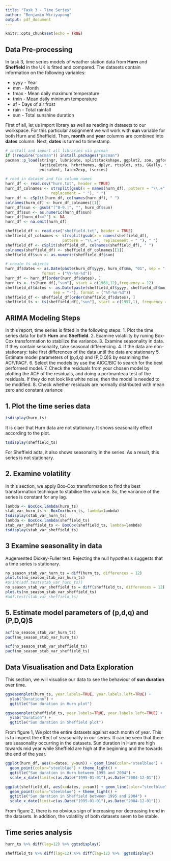 ```yaml
---
title: "Task 3 - Time Series"
author: "Benjamin Wiriyapong"
output: pdf_document
---
```


```r
knitr::opts_chunk$set(echo = TRUE)
```

## Data Pre-processing

In task 3, time series models of weather station data from **Hurn** and **Sheffield** in the UK is fitted and compared. The datasets contain information on the following variables:

  * yyyy - Year
  * mm - Month
  * tmax - Mean daily maximum temperature
  * tmin - Mean daily minimum temperature
  * af - Days of air frost
  * rain - Total rainfall
  * sun - Total sunshine duration
  
First of all, let us import library as well as reading in datasets to our workspace. For this particular assignment we will work with **sun** variable for both Hurn and Sheffield. Then, **month** and **year** columns are combined into **dates** column. Next, **dates** is turned to timestamp.

```r
# install and import all libraries via pacman
if (!require("pacman")) install.packages("pacman")
pacman::p_load(stringr, lubridate, splitstackshape, ggplot2, zoo, ggfortify, 
               latticeExtra, hrbrthemes, dplyr, rtsplot, xts, GGally, forecast,
               extrafont, latex2exp, tseries)

# read in dataset and fix column names
hurn_df <- read.csv("hurn.txt", header = TRUE)
hurn_df_colnames <- strsplit(gsub(x = names(hurn_df), pattern = "\\.+", 
                    replacement = " "), " ")
hurn_df <- cSplit(hurn_df, colnames(hurn_df), " ")
colnames(hurn_df) <- hurn_df_colnames[[1]]
hurn_df$sun <- gsub("[^0-9.]", "", hurn_df$sun)
hurn_df$sun <- as.numeric(hurn_df$sun)
hurn_df[hurn_df==""] <- NA
hurn_df <- na.omit(hurn_df)

sheffield_df <- read.csv("sheffield.txt", header = TRUE)
sheffield_df_colnames <- strsplit(gsub(x = names(sheffield_df), 
                         pattern = "\\.+", replacement = " "), " ")
sheffield_df <- cSplit(sheffield_df, colnames(sheffield_df), " ")
colnames(sheffield_df) <- sheffield_df_colnames[[1]]
sheffield_df$sun <- as.numeric(sheffield_df$sun)

# create ts objects
hurn_df$dates <- as.Date(paste(hurn_df$yyyy, hurn_df$mm, "01", sep = "-"),
                format = ("%Y-%m-%d"))
hurn_df <- hurn_df[order(hurn_df$dates), ]
hurn_ts <- ts(hurn_df[,"sun"], start = c(1968,12),frequency = 12)
sheffield_df$dates <- as.Date(paste(sheffield_df$yyyy, sheffield_df$mm, "01", 
                     sep = "-"), format = ("%Y-%m-%d"))
sheffield_df <- sheffield_df[order(sheffield_df$dates), ]
sheffield_ts <- ts(sheffield_df[,"sun"], start = c(1957,1), frequency = 12)
```

## ARIMA Modeling Steps
In this report, time series is fitted in the following steps:
1. Plot the time series data for both **Hurn** and **Sheffield**.
2. Examine volatility by runing Box-Cox transformation to stabilize the variance.
3. Examine seasonality in data. If they contain sesonality, take seasonal differencing. 
4. If the data are non-stationary: take first differences of the data until the data are stationary 
5. Estimate model parameters of (p,d,q) and (P,D,Q)S by examining the ACF/PACF.
6. Select the models by use the AICC/BIC to search for the best performed model. 
7. Check the residuals from your chosen model by plotting the ACF of the residuals, and doing a portmanteau test of the residuals. If they do not look like white noise, then the model is needed to be modified.
8. Check whether residuals are normally distributed with mean zero and constant variance 

## 1. Plot the time series data
```r
tsdisplay(hurn_ts)
```

It is claer that Hurn data are not stationary. It shows seasonality effect according to the plot.
```r
tsdisplay(sheffield_ts)
```
For Sheffield adta, it also shows seasonality in the series. As a result, this series is not stationary.

## 2. Examine volatility 
In this section, we apply Box-Cox transformation to find the best transformation technique to stabilise the variance. So, the variance of the series is constant for any lag.
```r
lambda <- BoxCox.lambda(hurn_ts)
stab_var_hurn_ts <- BoxCox(hurn_ts, lambda=lambda)
tsdisplay(stab_var_hurn_ts)
lambda <- BoxCox.lambda(sheffield_ts)
stab_var_sheffield_ts <- BoxCox(sheffield_ts, lambda=lambda)
tsdisplay(stab_var_sheffield_ts)
```
## 3 Examine seasonality in data

Augemented Dickey-Fuller test. Rejecting the null hypothesis suggests that a time series is stationary.
```r
no_season_stab_var_hurn_ts = diff(hurn_ts, differences = 12)
plot.ts(no_season_stab_var_hurn_ts)
#print(adf.test(stab_var_hurn_ts))
no_season_stab_var_sheffield_ts = diff(sheffield_ts, differences = 12)
plot.ts(no_season_stab_var_sheffield_ts)
#adf.test(stab_var_sheffield_ts)
```
## 5. Estimate model parameters of (p,d,q) and (P,D,Q)S
```r
acf(no_season_stab_var_hurn_ts)
pacf(no_season_stab_var_hurn_ts)
```


```r
acf(no_season_stab_var_sheffield_ts)
pacf(no_season_stab_var_sheffield_ts)
```









































###############################################################################
## Data Visualisation and Data Exploration

This section, we will visualise our data to see the behaviour of **sun duration** over time. 

```r
ggseasonplot(hurn_ts, year.labels=TRUE, year.labels.left=TRUE) +
  ylab("Durationn") +
  ggtitle("Sun duration in Hurn plot")

ggseasonplot(sheffield_ts, year.labels=TRUE, year.labels.left=TRUE) +
  ylab("Duration") +
  ggtitle("Sun duration in Sheffield plot")
```
From figure 1, We plot the entire datasets against each month of year. This is to inspect the effect of seasonality in our series. It can be seen that there are seasonality occurring in the datasets. Sun duration in Hurn are high towards mid year while Sheffield are high at the beginning and the towards the end of the year.


```r
ggplot(hurn_df, aes(x=dates, y=sun)) + geom_line(color="steelblue") + 
  geom_point(color="steelblue") + theme_light() +
  ggtitle("Sun duration in Hurn between 1995 and 2004") +
  scale_x_date(limit=c(as.Date("1995-01-01"),as.Date("2004-12-01")))

ggplot(sheffield_df, aes(x=dates, y=sun)) + geom_line(color="steelblue") + 
  geom_point(color="steelblue") + theme_light() +
  ggtitle("Sun duration in Sheffield between 1995 and 2004") +
  scale_x_date(limit=c(as.Date("1995-01-01"),as.Date("2004-12-01")))
```
\newpage
From figure 2, there is no obvious sign of increasing nor decreasing trend in the datasets. In addition, the volatility of both datasets seem to be stable.

## Time series analysis

```r
hurn_ts %>% diff(lag=12) %>% ggtsdisplay()
```


```r
sheffield_ts %>% diff(lag=12) %>% diff(lag=12) %>%  ggtsdisplay()
```


